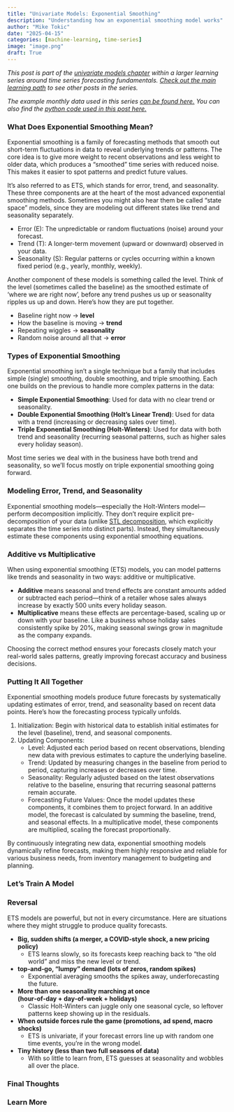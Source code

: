 ```yaml
---
title: "Univariate Models: Exponential Smoothing"
description: "Understanding how an exponential smoothing model works"
author: "Mike Tokic"
date: "2025-04-15"
categories: [machine-learning, time-series]
image: "image.png"
draft: True
---
```


*This post is part of the [univariate models chapter](https://mftokic.github.io/posts/2025-03-24-ts-fundamentals-univariate-models/) within a larger learning series around time series forecasting fundamentals. [Check out the main learning path](https://mftokic.github.io/posts/2024-09-25-ts-fundamentals/) to see other posts in the series.* 

*The example monthly data used in this series [can be found here.](https://github.com/mftokic/mftokic.github.io/blob/main/posts/2024-10-02-ts-fundamentals-whats-a-time-series/example_ts_data.csv) You can also find the [python code used in this post here.](https://github.com/mftokic/mftokic.github.io/blob/main/notebooks/2025-04-10-ts-fundamentals-univariate-arima.ipynb)*

### What Does Exponential Smoothing Mean? 

Exponential smoothing is a family of forecasting methods that smooth out short-term fluctuations in data to reveal underlying trends or patterns. The core idea is to give more weight to recent observations and less weight to older data, which produces a “smoothed” time series with reduced noise​. This makes it easier to spot patterns and predict future values. 

It's also referred to as ETS, which stands for error, trend, and seasonality. These three components are at the heart of the most advanced exponential smoothing methods. Sometimes you might also hear them be called "state space" models, since they are modeling out different states like trend and seasonality separately. 

- Error (E): The unpredictable or random fluctuations (noise) around your forecast.
- Trend (T): A longer-term movement (upward or downward) observed in your data.
- Seasonality (S): Regular patterns or cycles occurring within a known fixed period (e.g., yearly, monthly, weekly).

Another component of these models is something called the level. Think of the level (sometimes called the baseline) as the smoothed estimate of ‘where we are right now’, before any trend pushes us up or seasonality ripples us up and down. Here's how they are put together. 

- Baseline right now → **level**
- How the baseline is moving → **trend**
- Repeating wiggles → **seasonality**
- Random noise around all that → **error**

### Types of Exponential Smoothing

Exponential smoothing isn’t a single technique but a family that includes simple (single) smoothing, double smoothing, and triple smoothing. Each one builds on the previous to handle more complex patterns in the data:

- **Simple Exponential Smoothing**: Used for data with no clear trend or seasonality.
- **Double Exponential Smoothing (Holt’s Linear Trend)**: Used for data with a trend (increasing or decreasing sales over time).
- **Triple Exponential Smoothing (Holt-Winters)**: Used for data with both trend and seasonality (recurring seasonal patterns, such as higher sales every holiday season).

Most time series we deal with in the business have both trend and seasonality, so we'll focus mostly on triple exponential smoothing going forward. 

### Modeling Error, Trend, and Seasonality

Exponential smoothing models—especially the Holt-Winters model—perform decomposition implicitly. They don't require explicit pre-decomposition of your data (unlike [STL decomposition](https://mftokic.github.io/posts/2024-11-06-ts-fundamentals-decomposition/), which explicitly separates the time series into distinct parts). Instead, they simultaneously estimate these components using exponential smoothing equations.

### Additive vs Multiplicative

When using exponential smoothing (ETS) models, you can model patterns like trends and seasonality in two ways: additive or multiplicative.

- **Additive** means seasonal and trend effects are constant amounts added or subtracted each period—think of a retailer whose sales always increase by exactly 500 units every holiday season.
- **Multiplicative** means these effects are percentage-based, scaling up or down with your baseline. Like a business whose holiday sales consistently spike by 20%, making seasonal swings grow in magnitude as the company expands.

Choosing the correct method ensures your forecasts closely match your real-world sales patterns, greatly improving forecast accuracy and business decisions.

### Putting It All Together

Exponential smoothing models produce future forecasts by systematically updating estimates of error, trend, and seasonality based on recent data points. Here’s how the forecasting process typically unfolds.

1. Initialization: Begin with historical data to establish initial estimates for the level (baseline), trend, and seasonal components.
2. Updating Components:
    - Level: Adjusted each period based on recent observations, blending new data with previous estimates to capture the underlying baseline.
    - Trend: Updated by measuring changes in the baseline from period to period, capturing increases or decreases over time.
    - Seasonality: Regularly adjusted based on the latest observations relative to the baseline, ensuring that recurring seasonal patterns remain accurate.
    - Forecasting Future Values: Once the model updates these components, it combines them to project forward. In an additive model, the forecast is calculated by summing the baseline, trend, and seasonal effects. In a multiplicative model, these components are multiplied, scaling the forecast proportionally.

By continuously integrating new data, exponential smoothing models dynamically refine forecasts, making them highly responsive and reliable for various business needs, from inventory management to budgeting and planning.

### Let's Train A Model 

### Reversal 

ETS models are powerful, but not in every circumstance. Here are situations where they might struggle to produce quality forecasts. 

- **Big, sudden shifts (a merger, a COVID‑style shock, a new pricing policy)**
    - ETS learns slowly, so its forecasts keep reaching back to “the old world” and miss the new level or trend.
- **top‑and‑go, “lumpy” demand (lots of zeros, random spikes)**
    - Exponential averaging smooths the spikes away, underforecasting the future.
- **More than one seasonality marching at once (hour‑of‑day + day‑of‑week + holidays)**
    - Classic Holt‑Winters can juggle only one seasonal cycle, so leftover patterns keep showing up in the residuals.
- **When outside forces rule the game (promotions, ad spend, macro shocks)**
    - ETS is univariate, if your forecast errors line up with random one time events, you’re in the wrong model.
- **Tiny history (less than two full seasons of data)**
    - With so little to learn from, ETS guesses at seasonality and wobbles all over the place.

### Final Thoughts 

### Learn More
